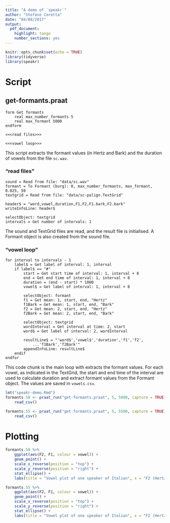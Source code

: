 ```yaml
---
title: "A demo of `speakr`"
author: "Stefano Coretta"
date: "04/08/2017"
output: 
  pdf_document: 
    highlight: tango
    number_sections: yes
---
```


```r
knitr::opts_chunk$set(echo = TRUE)
library(tidyverse)
library(speakr)
```

# Script

## get-formants.praat
```praat
form Get formants
    real max_number_formants 5
    real max_formant 5000
endform

<<<read files>>>

<<<vowel loop>>>
```

This script extracts the formant values (in Hertz and Bark) and the duration of vowels from the file `sc.wav`.

### "read files"
```praat
sound = Read from file: "data/sc.wav"
formant = To Formant (burg): 0, max_number_formants, max_formant, 0.025, 50
textgrid = Read from file: "data/sc-palign.TextGrid"

header$ = "word,vowel,duration,F1,F2,F1.bark,F2.bark"
writeInfoLine: header$

selectObject: textgrid
intervals = Get number of intervals: 1
```

The sound and TextGrid files are read, and the result file is initialised.
A Formant object is also created from the sound file.

### "vowel loop"
```praat
for interval to intervals - 1
    label$ = Get label of interval: 1, interval
    if label$ == "#"
        start = Get start time of interval: 1, interval + 8
        end = Get end time of interval: 1, interval + 8
        duration = (end - start) * 1000
        vowel$ = Get label of interval: 1, interval + 8

        selectObject: formant
        f1 = Get mean: 1, start, end, "Hertz"
        f1Bark = Get mean: 1, start, end, "Bark"
        f2 = Get mean: 2, start, end, "Hertz"
        f2Bark = Get mean: 2, start, end, "Bark"

        selectObject: textgrid
        wordInterval = Get interval at time: 2, start
        word$ = Get label of interval: 2, wordInterval

        resultLine$ = "'word$','vowel$','duration','f1','f2',
            ...'f1Bark','f2Bark'"
        appendInfoLine: resultLine$
    endif
endfor
```

This code chunk is the main loop with extracts the formant values.
For each vowel, as indicated in the TextGrid, the start and end time of the interval are used to calculate duration and extract formant values from the Formant object.
The values are saved in `vowels.csv`.

```r
lmt("speakr-demo.Rmd")
formants.50 <- praat_run("get-formants.praat", 5, 5000, capture = TRUE) %>%
    read_csv()

formants.55 <- praat_run("get-formants.praat", 5, 5500, capture = TRUE) %>%
    read_csv()
```

# Plotting

```r
formants.50 %>%
    ggplot(aes(F2, F1, colour = vowel)) +
    geom_point() +
    scale_x_reverse(position = "top") +
    scale_y_reverse(position = "right") +
    stat_ellipse() +
    labs(title = "Vowel plot of one speaker of Italian", x = "F2 (Hertz)", y = "F1 (Hertz)")
```

```r
formants.55 %>%
    ggplot(aes(F2, F1, colour = vowel)) +
    geom_point() +
    scale_x_reverse(position = "top") +
    scale_y_reverse(position = "right") +
    stat_ellipse() +
    labs(title = "Vowel plot of one speaker of Italian", x = "F2 (Hertz)", y = "F1 (Hertz)")
```
